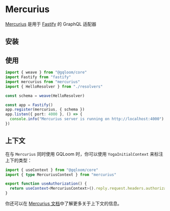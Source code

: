 
# Mercurius

[Mercurius](https://fastify.dev/) 是用于 [Fastify](https://www.fastify.io) 的 GraphQL 适配器

## 安装

<PackageManagerTabs command="install fastify mercurius graphql @gqloom/core" />

## 使用 
```ts
import { weave } from "@gqloom/core"
import Fastify from "fastify"
import mercurius from "mercurius"
import { HelloResolver } from "./resolvers"

const schema = weave(HelloResolver)

const app = Fastify()
app.register(mercurius, { schema })
app.listen({ port: 4000 }, () => {
  console.info("Mercurius server is running on http://localhost:4000")
})
```

## 上下文

在与 `Mercurius` 同时使用 GQLoom 时，你可以使用 `YogaInitialContext` 来标注上下的类型：

```ts
import { useContext } from "@gqloom/core"
import { type MercuriusContext } from "mercurius"

export function useAuthorization() {
  return useContext<MercuriusContext>().reply.request.headers.authorization
}
```

你还可以在 [Mercurius 文档](https://mercurius.dev/#/docs/context)中了解更多关于上下文的信息。